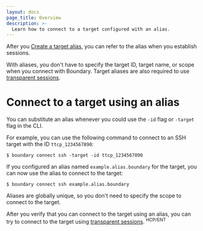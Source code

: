 ```yaml
---
layout: docs
page_title: Overview
description: >-
  Learn how to connect to a target configured with an alias.
---
```


After you [Create a target alias](/boundary/docs/configuration/target-aliases/create-target-alias), you can refer to the alias when you establish sessions.

With aliases, you don't have to specify the target ID, target name, or scope when you connect with Boundary. Target aliases are also required to use [transparent sessions](/boundary/docs/configuration/target-aliases/transparent-sessions).

# Connect to a target using an alias

You can substitute an alias whenever you could use the `-id` flag or `-target` flag in the CLI.

For example, you can use the following command to connect to an SSH target with the ID `ttcp_1234567890`:

```shell-session
$ boundary connect ssh -target -id ttcp_1234567890
```

If you configured an alias named `example.alias.boundary` for the target, you can now use the alias to connect to the target:

```shell-session
$ boundary connect ssh example.alias.boundary
```

Aliases are globally unique, so you don't need to specify the scope to connect to the target.

After you verify that you can connect to the target using an alias, you can try to connect to the target using [transparent sessions](/boundary/docs/configuration/target-aliases/transparent-sessions). <sup>HCP/ENT</sup>